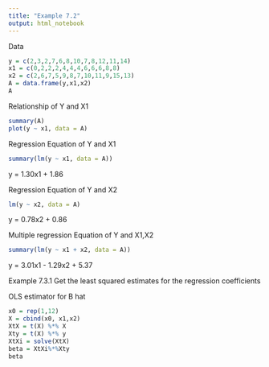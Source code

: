 ```yaml
---
title: "Example 7.2"
output: html_notebook
---
```


Data
```r
y = c(2,3,2,7,6,8,10,7,8,12,11,14)
x1 = c(0,2,2,2,4,4,4,6,6,6,8,8)
x2 = c(2,6,7,5,9,8,7,10,11,9,15,13)
A = data.frame(y,x1,x2)
A
```

Relationship of Y and X1
```r
summary(A)
plot(y ~ x1, data = A)
```

Regression Equation of Y and X1
```r
summary(lm(y ~ x1, data = A))
```
y = 1.30x1 + 1.86

Regression Equation of Y and X2
```r
lm(y ~ x2, data = A)
```
y = 0.78x2 + 0.86

Multiple regression Equation of Y and X1,X2
```r
summary(lm(y ~ x1 + x2, data = A))
```
y = 3.01x1 - 1.29x2 + 5.37

Example 7.3.1
Get the least squared estimates for the regression coefficients

OLS estimator for B hat
```r
x0 = rep(1,12)
X = cbind(x0, x1,x2)
XtX = t(X) %*% X
Xty = t(X) %*% y
XtXi = solve(XtX)
beta = XtXi%*%Xty
beta
```


